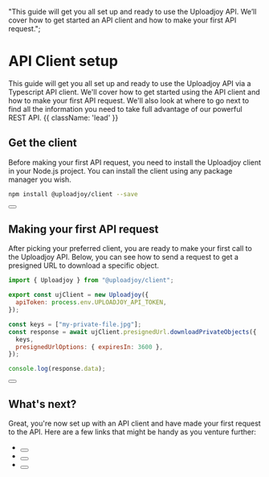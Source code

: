  "This guide will get you all set up and ready to use the Uploadjoy API. We’ll cover how to get started an API client and how to make your first API request.";

# API Client setup

This guide will get you all set up and ready to use the Uploadjoy API via a Typescript API client. We'll cover how to get started using the API client and how to make your first API request. We'll also look at where to go next to find all the information you need to take full advantage of our powerful REST API. {{ className: 'lead' }}

## Get the client

Before making your first API request, you need to install the Uploadjoy client
in your Node.js project. You can install the client using any package manager you wish.

<CodeGroup>

```bash
npm install @uploadjoy/client --save
```

</CodeGroup>

<div className="not-prose">
  <Button
    href="https://www.npmjs.com/package/@uploadjoy/client"
    variant="text"
    arrow="right"
    children="View client on NPM"
    target="_blank"
  />
</div>

## Making your first API request

After picking your preferred client, you are ready to make your first call to the Uploadjoy API. Below, you can see how to send a request to get a presigned URL to download a specific object.

<CodeGroup tag="POST" label="/v1/persigned-url">

```js
import { Uploadjoy } from "@uploadjoy/client";

export const ujClient = new Uploadjoy({
  apiToken: process.env.UPLOADJOY_API_TOKEN,
});

const keys = ["my-private-file.jpg"];
const response = await ujClient.presignedUrl.downloadPrivateObjects({
  keys,
  presignedUrlOptions: { expiresIn: 3600 },
});

console.log(response.data);
```

</CodeGroup>

<div className="not-prose">
  <Button
    href="/presignedUrls"
    variant="text"
    arrow="right"
    children="Read the docs for the Presigned URLs endpoint"
    target="_blank"
  />
</div>

## What's next?

Great, you're now set up with an API client and have made your first request to the API. Here are a few links that might be handy as you venture further:

- <div className="not-prose m-0">
    <Button
      href="https://uploadjoy.com/app"
      variant="text"
      children="Get your API key from the Uploadjoy dashboard"
      target="_blank"
    />
  </div>
- <div className="not-prose m-0">
    <Button
      href="/client/presignedUrls"
      variant="text"
      children="Check out the Presigned URLs endpoint"
    />
  </div>
- <div className="not-prose m-0">
    <Button
      href="/client/multipartUploads"
      variant="text"
      children="Check out the Multi-Part Upload endpoint"
    />
  </div>
